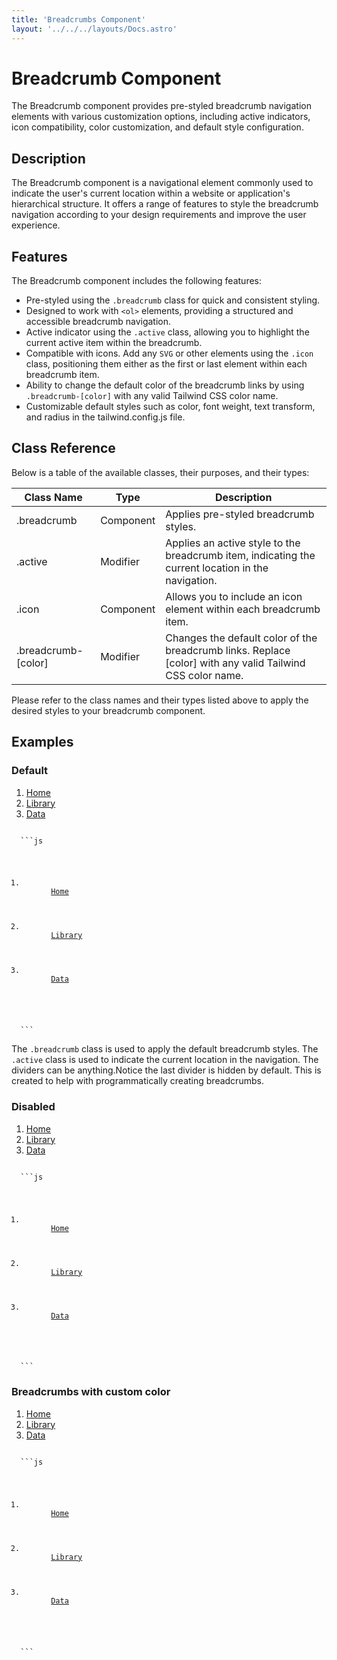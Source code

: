 ```yaml
---
title: 'Breadcrumbs Component'
layout: '../../../layouts/Docs.astro'
---
```



# Breadcrumb Component

The Breadcrumb component provides pre-styled breadcrumb navigation elements with various customization options, including active indicators, icon compatibility, color customization, and default style configuration.

## Description

The Breadcrumb component is a navigational element commonly used to indicate the user's current location within a website or application's hierarchical structure. It offers a range of features to style the breadcrumb navigation according to your design requirements and improve the user experience.

## Features

The Breadcrumb component includes the following features:

- Pre-styled using the `.breadcrumb` class for quick and consistent styling.
- Designed to work with `<ol>` elements, providing a structured and accessible breadcrumb navigation.
- Active indicator using the `.active` class, allowing you to highlight the current active item within the breadcrumb.
- Compatible with icons. Add any `SVG` or other elements using the `.icon` class, positioning them either as the first or last element within each breadcrumb item.
- Ability to change the default color of the breadcrumb links by using `.breadcrumb-[color]` with any valid Tailwind CSS color name.
- Customizable default styles such as color, font weight, text transform, and radius in the tailwind.config.js file.

## Class Reference

Below is a table of the available classes, their purposes, and their types:

| Class Name          | Type      | Description                                                                                                |
| ------------------- | --------- | ---------------------------------------------------------------------------------------------------------- |
| .breadcrumb         | Component | Applies pre-styled breadcrumb styles.                                                                      |
| .active             | Modifier  | Applies an active style to the breadcrumb item, indicating the current location in the navigation.         |
| .icon               | Component | Allows you to include an icon element within each breadcrumb item.                                         |
| .breadcrumb-[color] | Modifier  | Changes the default color of the breadcrumb links. Replace [color] with any valid Tailwind CSS color name. |

Please refer to the class names and their types listed above to apply the desired styles to your breadcrumb component.

## Examples

### Default

<Preview client:load>
  <ol class='breadcrumb'>
    <li>
      <a href='#'>Home</a> <IconChevronRight />
    </li>
    <li>
      <a href='#'>Library</a> <IconChevronRight />
    </li>
    <li class='active'>
      <a href='#'>Data</a> <IconChevronRight />
    </li>
  </ol>
</Preview>
<Code>
  ```js
  <ol class='breadcrumb'>
    <li>
      <a href='#'>Home</a> <IconChevronRight />
    </li>
    <li>
      <a href='#'>Library</a> <IconChevronRight />
    </li>
    <li class='active'>
      <a href='#'>Data</a> <IconChevronRight />
    </li>
  </ol>
  ```
</Code>
<Alert>
  <p>
    The <code>.breadcrumb</code> class is used to apply the default breadcrumb
    styles. The <code>.active</code> class is used to indicate the current
    location in the navigation. The dividers can be anything.Notice the last
    divider is hidden by default. This is created to help with programmatically
    creating breadcrumbs.
  </p>
</Alert>

### Disabled

<Preview client:load>
  <ol class='breadcrumb'>
    <li>
      <a href='#'>Home</a> <IconChevronRight />
    </li>
    <li class='disabled'>
      <a href='#'>Library</a> <IconChevronRight />
    </li>
    <li class='active'>
      <a href='#'>Data</a> <IconChevronRight />
    </li>
  </ol>
</Preview>
<Code>
  ```js
  <ol class='breadcrumb'>
    <li>
      <a href='#'>Home</a> <IconChevronRight />
    </li>
    <li class='disabled'>
      <a href='#'>Library</a> <IconChevronRight />
    </li>
    <li class='active'>
      <a href='#'>Data</a> <IconChevronRight />
    </li>
  </ol>
  ```
</Code>

### Breadcrumbs with custom color

<Preview client:load>
  <ol class='breadcrumb breadcrumb-emerald'>
    <li>
      <a href='#'>Home</a> <IconChevronRight />
    </li>
    <li class='disabled'>
      <a href='#'>Library</a> <IconChevronRight />
    </li>
    <li class='active'>
      <a href='#'>Data</a> <IconChevronRight />
    </li>
  </ol>
</Preview>
<Code>
  ```js
  <ol class='breadcrumb breadcrumb-emerald'>
    <li>
      <a href='#'>Home</a> <IconChevronRight />
    </li>
    <li class='disabled'>
      <a href='#'>Library</a> <IconChevronRight />
    </li>
    <li class='active'>
      <a href='#'>Data</a> <IconChevronRight />
    </li>
  </ol>
  ```
</Code>
